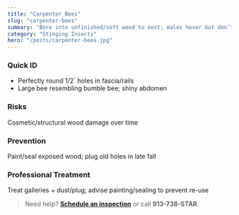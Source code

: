 ```yaml
---
title: "Carpenter Bees"
slug: "carpenter-bees"
summary: "Bore into unfinished/soft wood to nest; males hover but don’t sting."
category: "Stinging Insects"
hero: "/pests/carpenter-bees.jpg"
---
```


### Quick ID
- Perfectly round 1/2` holes in fascia/rails
- Large bee resembling bumble bee; shiny abdomen

### Risks
Cosmetic/structural wood damage over time

### Prevention
Paint/seal exposed wood; plug old holes in late fall

### Professional Treatment
Treat galleries + dust/plug; advise painting/sealing to prevent re-use

> Need help? [**Schedule an inspection**](/schedule) or call **913-738-STAR**.

